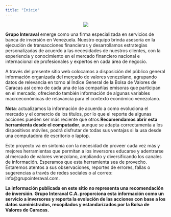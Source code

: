 ```yaml
---
title: "Inicio"
---
```


<p align="center">
  <img src="logo2.png">
</p>


**Grupo Interaval** emerge como una firma especializada en servicios de banca de inversión en Venezuela. Nuestro equipo brinda asesoría en la ejecución de transacciones financieras y desarrollamos estrategias personalizadas de acuerdo a las necesidades de nuestros clientes, con la experiencia y conocimiento en el mercado financiero nacional e internacional de profesionales y expertos en cada área de negocio. 

A través del presente sitio web colocamos a disposición del público general información organizada del mercado de valores venezolano, agrupando datos de relevancia en torno al Índice General de la Bolsa de Valores de Caracas así como de cada una de las compañías emisoras que participan en el mercado, ofreciendo también información de algunas variables macroeconómicas de relavancia para el contexto económico venezolano.

**Nota**: actualizamos la información de acuerdo a como evoluciona el mercado y el comercio de los títulos, por lo que el reporte de algunas acciones pueden ser más reciente que otros.**Recomendamos abrir esta herramienta desde el computador**, aunque se adapta correctamenta a los dispositivos móviles, podrá disfrutar de todas sus ventajas si la usa desde una computadora de escritorio o laptop.

Este proyecto va en sintonía con la necesidad de proveer cada vez más y mejores herramientas que permitan a los inversores educarse y adentrarse al mercado de valores venezolano, ampliando y diversificando los canales de información. Esperamos que esta herramienta sea de provecho. Estaremos atentos a sus observaciones, reportes de errores, fallas o sugerencias a través de redes sociales o al correo: info@grupointeraval.com.

**La información publicada en este sitio no representa una recomendación de inversión. Grupo Interaval C.A. proporciona esta información como un servicio a inversores y reporta la evolución de las acciones con base a los datos suministrados, recopilados y estandarizados por la Bolsa de Valores de Caracas.**


